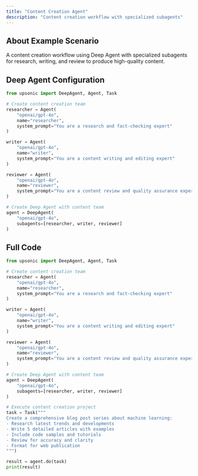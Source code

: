 ```yaml
---
title: "Content Creation Agent"
description: "Content creation workflow with specialized subagents"
---
```


## About Example Scenario

A content creation workflow using Deep Agent with specialized subagents for research, writing, and review to produce high-quality content.

## Deep Agent Configuration

```python
from upsonic import DeepAgent, Agent, Task

# Create content creation team
researcher = Agent(
    "openai/gpt-4o",
    name="researcher",
    system_prompt="You are a research and fact-checking expert"
)

writer = Agent(
    "openai/gpt-4o",
    name="writer",
    system_prompt="You are a content writing and editing expert"
)

reviewer = Agent(
    "openai/gpt-4o",
    name="reviewer",
    system_prompt="You are a content review and quality assurance expert"
)

# Create Deep Agent with content team
agent = DeepAgent(
    "openai/gpt-4o",
    subagents=[researcher, writer, reviewer]
)
```

## Full Code

```python
from upsonic import DeepAgent, Agent, Task

# Create content creation team
researcher = Agent(
    "openai/gpt-4o",
    name="researcher",
    system_prompt="You are a research and fact-checking expert"
)

writer = Agent(
    "openai/gpt-4o",
    name="writer",
    system_prompt="You are a content writing and editing expert"
)

reviewer = Agent(
    "openai/gpt-4o",
    name="reviewer",
    system_prompt="You are a content review and quality assurance expert"
)

# Create Deep Agent with content team
agent = DeepAgent(
    "openai/gpt-4o",
    subagents=[researcher, writer, reviewer]
)

# Execute content creation project
task = Task("""
Create a comprehensive blog post series about machine learning:
- Research latest trends and developments
- Write 5 detailed articles with examples
- Include code samples and tutorials
- Review for accuracy and clarity
- Format for web publication
""")

result = agent.do(task)
print(result)
```
